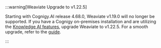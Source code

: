 

:::warning[Weaviate Upgrade to v1.22.5]

  Starting with Cognigy.AI release 4.68.0, Weaviate v1.19.0 will no longer be supported. If you have a Cognigy on-premises installation and are utilizing the [Knowledge AI features](https://docs.cognigy.com/ai/empower/knowledge-ai/overview/), upgrade Weaviate to v1.22.5. For a smooth upgrade, refer to the [guide](https://docs.cognigy.com/ai/installation/migration/weaviate-upgrade-to-1.22.5/).

:::

